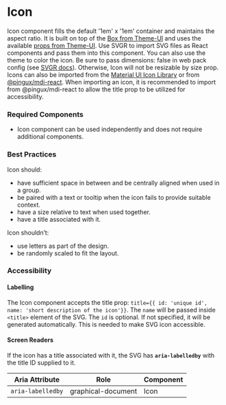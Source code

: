 <Meta title="Components/Icon/Icon" />

# Icon

Icon component fills the default '1em' x '1em' container and maintains the aspect ratio.
It is built on top of the [Box from Theme-UI](https://theme-ui.com/components/box/) and uses the available [props from Theme-UI](https://theme-ui.com/sx-prop).
Use SVGR to import SVG files as React components and pass them into this component.
You can also use the theme to color the icon. 
Be sure to pass dimensions: false in web pack config (see [SVGR docs](https://react-svgr.com/docs/options/#dimensions)).
Otherwise, Icon will not be resizable by size prop. 
Icons can also be imported from the [Material UI Icon Library](https://materialdesignicons.com/) or from [@pingux/mdi-react](https://www.npmjs.com/package/@pingux/mdi-react).
When importing an icon, it is recommended to import from @pingux/mdi-react to allow the title prop to be utilized for accessibility.

### Required Components

- Icon component can be used independently and does not require additional components.

### Best Practices

Icon should:
- have sufficient space in between and be centrally aligned when used in a group.
- be paired with a text or tooltip when the icon fails to provide suitable context.
- have a size relative to text when used together.
- have a title associated with it.

Icon shouldn’t:
- use letters as part of the design.
- be randomly scaled to fit the layout. 

### Accessibility

#### Labelling

The Icon component accepts the title prop:
`title={{ id: 'unique id', name: 'short description of the icon'}}`.
The `name` will be passed inside `<title>` element of the SVG.
The `id` is optional. If not specified, it will be generated automatically.
This is needed to make SVG icon accessible.

#### Screen Readers

If the icon has a title associated with it, the SVG has **`aria-labelledby`** with the title ID supplied to it.

| Aria Attribute | Role | Component |
| ---- | ---- | ----------- |
| `aria-labelledby` | graphical-document | Icon |

